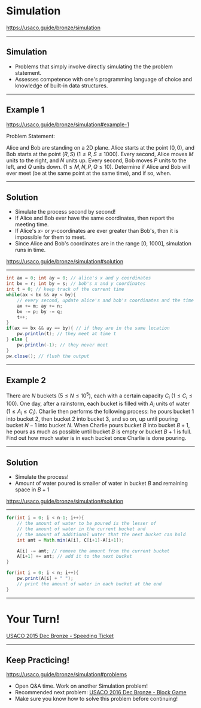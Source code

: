 

# Simulation

https://usaco.guide/bronze/simulation

---

## Simulation

<Content>
<ListSteps>

- Problems that simply involve directly simulating the the problem statement.
- Assesses competence with one's programming language of choice and knowledge of built-in data structures.

</ListSteps>
</Content>

---

## Example 1

https://usaco.guide/bronze/simulation#example-1

<Content>

Problem Statement:

Alice and Bob are standing on a 2D plane.
Alice starts at the point $(0, 0)$, and Bob starts at the point $(R, S)$ ($1 \leq R, S \leq 1000$).
Every second, Alice moves $M$ units to the right, and $N$ units up.
Every second, Bob moves $P$ units to the left, and $Q$ units down. ($1 \leq M, N, P, Q \leq 10$).
Determine if Alice and Bob will ever meet (be at the same point at the same time), and if so, when.

</Content>

---

## Solution

<Content>
<ListSteps>

- Simulate the process second by second!
- If Alice and Bob ever have the same coordinates, then report the meeting time.
- If Alice's $x$- or $y$-coordinates are ever greater than Bob's, then it is impossible for them to meet.
- Since Alice and Bob's coordinates are in the range [0, 1000], simulation runs in time.

</ListSteps>
</Content>

https://usaco.guide/bronze/simulation#solution

---

<CodeSurfer theme={CSTheme}>

```java
int ax = 0; int ay = 0; // alice's x and y coordinates
int bx = r; int by = s; // bob's x and y coordinates
int t = 0; // keep track of the current time
while(ax < bx && ay < by){
    // every second, update alice's and bob's coordinates and the time
    ax += m; ay += n;
    bx -= p; by -= q;
    t++;
}
if(ax == bx && ay == by){ // if they are in the same location
    pw.println(t); // they meet at time t
} else {
    pw.println(-1); // they never meet
}
pw.close(); // flush the output
```

</CodeSurfer>

---

## Example 2

<Content>

There are $N$ buckets ($5 \leq N \leq 10^5$), each with a certain capacity $C_i$ ($1 \leq C_i \leq 100$). One day, after a rainstorm, each bucket is filled with $A_i$ units of water ($1\leq A_i \leq C_i$). Charlie then performs the following process: he pours bucket $1$ into bucket $2$, then bucket $2$ into bucket $3$, and so on, up until pouring bucket $N-1$ into bucket $N$. When Charlie pours bucket $B$ into bucket $B+1$, he pours as much as possible until bucket $B$ is empty or bucket $B+1$ is full. Find out how much water is in each bucket once Charlie is done pouring.

</Content>

---

## Solution

<Content>
<ListSteps>

- Simulate the process!
- Amount of water poured is smaller of water in bucket $B$ and remaining space in $B+1$

</ListSteps>
</Content>

https://usaco.guide/bronze/simulation#solution

---

<CodeSurfer theme={CSTheme}>

```java
for(int i = 0; i < n-1; i++){
    // the amount of water to be poured is the lesser of
    // the amount of water in the current bucket and
    // the amount of additional water that the next bucket can hold
    int amt = Math.min(A[i], C[i+1]-A[i+1]);

    A[i] -= amt; // remove the amount from the current bucket
    A[i+1] += amt; // add it to the next bucket
}

for(int i = 0; i < n; i++){
    pw.print(A[i] + " ");
    // print the amount of water in each bucket at the end
}
```

</CodeSurfer>

---

# Your Turn!

[USACO 2015 Dec Bronze - Speeding Ticket](http://www.usaco.org/index.php?page=viewproblem2&cpid=568)

---

## Keep Practicing!

https://usaco.guide/bronze/simulation#problems

- Open Q&A time. Work on another Simulation problem!
- Recommended next problem: [USACO 2016 Dec Bronze - Block Game](http://www.usaco.org/index.php?page=viewproblem2&cpid=664)
- Make sure you know how to solve this problem before continuing!
